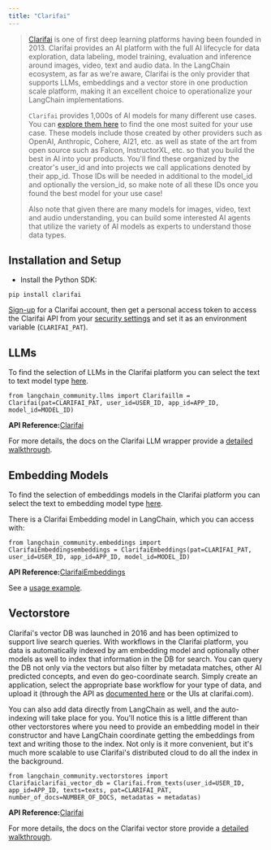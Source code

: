```yaml
---
title: "Clarifai"
---
```


> [Clarifai](https://clarifai.com) is one of first deep learning platforms having been founded in 2013. Clarifai provides an AI platform with the full AI lifecycle for data exploration, data labeling, model training, evaluation and inference around images, video, text and audio data. In the LangChain ecosystem, as far as we're aware, Clarifai is the only provider that supports LLMs, embeddings and a vector store in one production scale platform, making it an excellent choice to operationalize your LangChain implementations.
>
> `Clarifai` provides 1,000s of AI models for many different use cases. You can [explore them here](https://clarifai.com/explore) to find the one most suited for your use case. These models include those created by other providers such as OpenAI, Anthropic, Cohere, AI21, etc. as well as state of the art from open source such as Falcon, InstructorXL, etc. so that you build the best in AI into your products. You'll find these organized by the creator's user\_id and into projects we call applications denoted by their app\_id. Those IDs will be needed in additional to the model\_id and optionally the version\_id, so make note of all these IDs once you found the best model for your use case!
>
> Also note that given there are many models for images, video, text and audio understanding, you can build some interested AI agents that utilize the variety of AI models as experts to understand those data types.

## Installation and Setup

* Install the Python SDK:

```
pip install clarifai
```

[Sign-up](https://clarifai.com/signup) for a Clarifai account, then get a personal access token to access the Clarifai API from your [security settings](https://clarifai.com/settings/security) and set it as an environment variable (`CLARIFAI_PAT`).

## LLMs

To find the selection of LLMs in the Clarifai platform you can select the text to text model type [here](https://clarifai.com/explore/models?filterData=%5B%7B%22field%22%3A%22model_type_id%22%2C%22value%22%3A%5B%22text-to-text%22%5D%7D%5D\&page=1\&perPage=24).

```
from langchain_community.llms import Clarifaillm = Clarifai(pat=CLARIFAI_PAT, user_id=USER_ID, app_id=APP_ID, model_id=MODEL_ID)
```

**API Reference:**[Clarifai](https://python.langchain.com/api_reference/community/llms/langchain_community.llms.clarifai.Clarifai.html)

For more details, the docs on the Clarifai LLM wrapper provide a [detailed walkthrough](/src/oss/integrations/llms/clarifai).

## Embedding Models

To find the selection of embeddings models in the Clarifai platform you can select the text to embedding model type [here](https://clarifai.com/explore/models?page=1\&perPage=24\&filterData=%5B%7B%22field%22%3A%22model_type_id%22%2C%22value%22%3A%5B%22text-embedder%22%5D%7D%5D).

There is a Clarifai Embedding model in LangChain, which you can access with:

```
from langchain_community.embeddings import ClarifaiEmbeddingsembeddings = ClarifaiEmbeddings(pat=CLARIFAI_PAT, user_id=USER_ID, app_id=APP_ID, model_id=MODEL_ID)
```

**API Reference:**[ClarifaiEmbeddings](https://python.langchain.com/api_reference/community/embeddings/langchain_community.embeddings.clarifai.ClarifaiEmbeddings.html)

See a [usage example](/src/oss/integrations/document_loaders/couchbase).

## Vectorstore

Clarifai's vector DB was launched in 2016 and has been optimized to support live search queries. With workflows in the Clarifai platform, you data is automatically indexed by am embedding model and optionally other models as well to index that information in the DB for search. You can query the DB not only via the vectors but also filter by metadata matches, other AI predicted concepts, and even do geo-coordinate search. Simply create an application, select the appropriate base workflow for your type of data, and upload it (through the API as [documented here](https://docs.clarifai.com/api-guide/data/create-get-update-delete) or the UIs at clarifai.com).

You can also add data directly from LangChain as well, and the auto-indexing will take place for you. You'll notice this is a little different than other vectorstores where you need to provide an embedding model in their constructor and have LangChain coordinate getting the embeddings from text and writing those to the index. Not only is it more convenient, but it's much more scalable to use Clarifai's distributed cloud to do all the index in the background.

```
from langchain_community.vectorstores import Clarifaiclarifai_vector_db = Clarifai.from_texts(user_id=USER_ID, app_id=APP_ID, texts=texts, pat=CLARIFAI_PAT, number_of_docs=NUMBER_OF_DOCS, metadatas = metadatas)
```

**API Reference:**[Clarifai](https://python.langchain.com/api_reference/community/vectorstores/langchain_community.vectorstores.clarifai.Clarifai.html)

For more details, the docs on the Clarifai vector store provide a [detailed walkthrough](/src/oss/integrations/vectorstores/clarifai).
